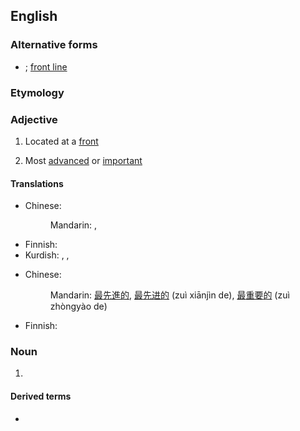 {{also|front-line|front line}}

==English==

===Alternative forms===
* {{l|en|front-line}} {{qualifier|in [[attributive]] use}}; [[front line]]

===Etymology===
{{compound|en|front|line}}

===Adjective===
{{en-adj|-}}

# {{lb|en|military}} Located at a [[front]]
# Most [[advanced]] or [[important]]

====Translations====
{{trans-top|military: located at a front}}
* Chinese:
*: Mandarin: {{t+|cmn|前線|alt=前線的|sc=Hani}}, {{t+|cmn|前线|alt=前线的|tr=qiánxiàn de|sc=Hani}}
{{trans-mid}}
* Finnish: {{t|fi|eturintama|alt=eturintama-}}
* Kurdish: {{t+|ku|bere|m|sc=ku-Arab}}, {{t+|ku|cephe|m|sc=ku-Arab}}, {{t+|ku|enî|f|sc=ku-Arab}}
{{trans-bottom}}

{{trans-top|most advanced; most important}}
* Chinese:
*: Mandarin: {{qualifier|most advanced}} [[最]][[先進]][[的]], [[最]][[先进]][[的]] (zuì xiānjìn de), {{qualifier|most important}} [[最]][[重要]][[的]] (zuì zhòngyào de)
{{trans-mid}}
* Finnish: {{t|fi|eturivin}}
{{trans-bottom}}

===Noun===
{{en-noun}}

# {{alternative spelling of|front line|lang=en}}

====Derived terms====
* {{l|en|frontliner}}
